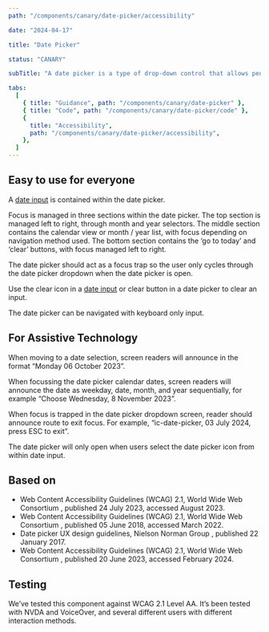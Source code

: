 ```yaml
---
path: "/components/canary/date-picker/accessibility"

date: "2024-04-17"

title: "Date Picker"

status: "CANARY"

subTitle: "A date picker is a type of drop-down control that allows people to easily view and select dates."

tabs:
  [
    { title: "Guidance", path: "/components/canary/date-picker" },
    { title: "Code", path: "/components/canary/date-picker/code" },
    {
      title: "Accessibility",
      path: "/components/canary/date-picker/accessibility",
    },
  ]
---
```


## Easy to use for everyone

A [date input](/components/canary/date-input) is contained within the date picker.

Focus is managed in three sections within the date picker. The top section is managed left to right, through month and year selectors. The middle section contains the calendar view or month / year list, with focus depending on navigation method used. The bottom section contains the ‘go to today’ and ‘clear’ buttons, with focus managed left to right.

The date picker should act as a focus trap so the user only cycles through the date picker dropdown when the date picker is open.

Use the clear icon in a [date input](/components/canary/date-input) or clear button in a date picker to clear an input.

The date picker can be navigated with keyboard only input.

## For Assistive Technology

When moving to a date selection, screen readers will announce in the format “Monday 06 October 2023”.

When focussing the date picker calendar dates, screen readers will announce the date as weekday, date, month, and year sequentially, for example “Choose Wednesday, 8 November 2023”.

When focus is trapped in the date picker dropdown screen, reader should announce route to exit focus. For example, “ic-date-picker, 03 July 2024, press ESC to exit”.

The date picker will only open when users select the date picker icon from within date input.

## Based on

<ul>
  <li>
    <ic-link
      target="_blank"
      href="https://www.w3.org/WAI/ARIA/apg/patterns/dialog-modal/examples/datepicker-dialog/ "
      rel="noreferer noopener nofollow"
    >
      Web Content Accessibility Guidelines (WCAG) 2.1, World Wide Web Consortium
    </ic-link>
    , published 24 July 2023, accessed August 2023.
  </li>
  <li>
    <ic-link
      target="_blank"
      href="https://www.w3.org/WAI/ARIA/apg/patterns/combobox/examples/combobox-datepicker/ "
      rel="noreferer noopener nofollow"
    >
      Web Content Accessibility Guidelines (WCAG) 2.1, World Wide Web Consortium
    </ic-link>
    , published 05 June 2018, accessed March 2022.
  </li>
  <li>
    <ic-link
      target="_blank"
      href="https://www.nngroup.com/articles/date-input/"
      rel="noreferer noopener nofollow"
    >
      Date picker UX design guidelines, Nielson Norman Group
    </ic-link>
    , published 22 January 2017.
  </li>
  <li>
    <ic-link
      target="_blank"
      href="https://www.aditus.io/patterns/accordion/"
      rel="noreferer noopener nofollow"
    >
      Web Content Accessibility Guidelines (WCAG) 2.1, World Wide Web Consortium
    </ic-link>
    , published 20 June 2023, accessed February 2024.
  </li>
</ul>

## Testing

We’ve tested this component against WCAG 2.1 Level AA. It’s been tested with NVDA and VoiceOver, and several different users with different interaction methods.
